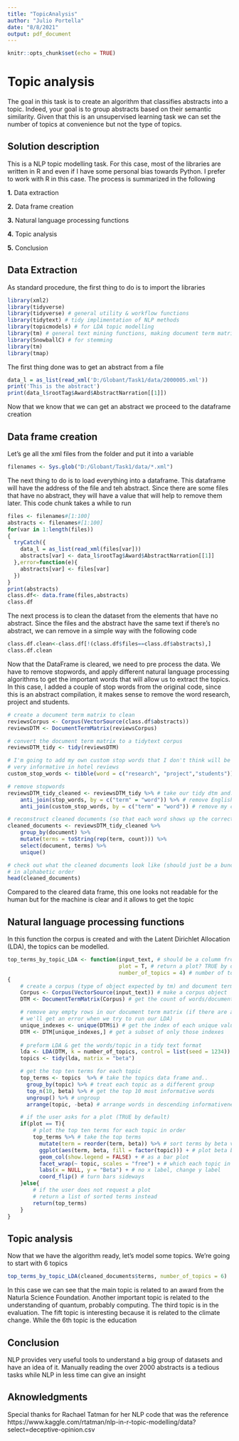 ```yaml
---
title: "TopicAnalysis"
author: "Julio Portella"
date: "8/8/2021"
output: pdf_document
---
```


```r
knitr::opts_chunk$set(echo = TRUE)
```

# Topic analysis

The goal in this task is to create an algorithm that classifies abstracts into a topic. Indeed, your goal is to group abstracts based on their semantic similarity. Given that this is an unsupervised learning task we can set the number of topics at convenience but not the type of topics.

## Solution description

This is a NLP topic modelling task. For this case, most of the libraries are written in R and even if I have some personal bias towards Python. I prefer to work with R in this case. The process is summarized in the following

**1.** Data extraction

**2.** Data frame creation

**3.** Natural language processing functions

**4.** Topic analysis

**5.** Conclusion

## Data Extraction
As standard procedure, the first thing to do is to import the libraries

```r
library(xml2)
library(tidyverse)
library(tidyverse) # general utility & workflow functions
library(tidytext) # tidy implimentation of NLP methods
library(topicmodels) # for LDA topic modelling 
library(tm) # general text mining functions, making document term matrixes
library(SnowballC) # for stemming
library(tm)
library(tmap)
```

The first thing done was to get an abstract from a file
```r
data_l = as_list(read_xml('D:/Globant/Task1/data/2000005.xml'))
print('This is the abstract')
print(data_l$rootTag$Award$AbstractNarration[[1]])
```

Now that we know that we can get an abstract we proceed to the dataframe creation

## Data frame creation

Let's ge all the xml files from the folder and put it into a variable
```r
filenames <- Sys.glob("D:/Globant/Task1/data/*.xml")
```

The next thing to do is to load everything into a dataframe. This dataframe will have the address of the file and teh abstract. Since there are some files that have no abstract, they will have a value that will help to remove them later. This code chunk takes a while to run

```r
files <- filenames#[1:100]
abstracts <- filenames#[1:100]
for(var in 1:length(files))
{
  tryCatch({
    data_l = as_list(read_xml(files[var]))
    abstracts[var] <- data_l$rootTag$Award$AbstractNarration[[1]]
  },error=function(e){
    abstracts[var] <- files[var]
  })
}
print(abstracts)
class.df<- data.frame(files,abstracts)
class.df
```

The next process is to clean the dataset from the elements that have no abstract. Since the files and the abstract have the same text if there's no abstract, we can remove in a simple way with the following code

```r
class.df.clean<-class.df[!(class.df$files==class.df$abstracts),]
class.df.clean
```

Now that the DataFrame is cleared, we need to pre process the data. We have to remove stopwords, and apply different natural language processing algorithms to get the important words that will allow us to extract the topics. In this case, I added a couple of stop words from the original code, since this is an abstract compilation, it makes sense to remove the word research, project and students. 

```r
# create a document term matrix to clean
reviewsCorpus <- Corpus(VectorSource(class.df$abstracts)) 
reviewsDTM <- DocumentTermMatrix(reviewsCorpus)

# convert the document term matrix to a tidytext corpus
reviewsDTM_tidy <- tidy(reviewsDTM)

# I'm going to add my own custom stop words that I don't think will be
# very informative in hotel reviews
custom_stop_words <- tibble(word = c("research", "project","students"))

# remove stopwords
reviewsDTM_tidy_cleaned <- reviewsDTM_tidy %>% # take our tidy dtm and...
    anti_join(stop_words, by = c("term" = "word")) %>% # remove English stopwords and...
    anti_join(custom_stop_words, by = c("term" = "word")) # remove my custom stopwords

# reconstruct cleaned documents (so that each word shows up the correct number of times)
cleaned_documents <- reviewsDTM_tidy_cleaned %>%
    group_by(document) %>% 
    mutate(terms = toString(rep(term, count))) %>%
    select(document, terms) %>%
    unique()

# check out what the cleaned documents look like (should just be a bunch of content words)
# in alphabetic order
head(cleaned_documents)
```

Compared to the cleared data frame, this one looks not readable for the human but for the machine is clear and it allows to get the topic

## Natural language processing functions

In this function the corpus is created and with the Latent Dirichlet Allocation (LDA), the topics can be modelled. 

```r
top_terms_by_topic_LDA <- function(input_text, # should be a columm from a dataframe
                                   plot = T, # return a plot? TRUE by defult
                                   number_of_topics = 4) # number of topics (4 by default)
{    
    # create a corpus (type of object expected by tm) and document term matrix
    Corpus <- Corpus(VectorSource(input_text)) # make a corpus object
    DTM <- DocumentTermMatrix(Corpus) # get the count of words/document

    # remove any empty rows in our document term matrix (if there are any 
    # we'll get an error when we try to run our LDA)
    unique_indexes <- unique(DTM$i) # get the index of each unique value
    DTM <- DTM[unique_indexes,] # get a subset of only those indexes
    
    # preform LDA & get the words/topic in a tidy text format
    lda <- LDA(DTM, k = number_of_topics, control = list(seed = 1234))
    topics <- tidy(lda, matrix = "beta")

    # get the top ten terms for each topic
    top_terms <- topics  %>% # take the topics data frame and..
      group_by(topic) %>% # treat each topic as a different group
      top_n(10, beta) %>% # get the top 10 most informative words
      ungroup() %>% # ungroup
      arrange(topic, -beta) # arrange words in descending informativeness

    # if the user asks for a plot (TRUE by default)
    if(plot == T){
        # plot the top ten terms for each topic in order
        top_terms %>% # take the top terms
          mutate(term = reorder(term, beta)) %>% # sort terms by beta value 
          ggplot(aes(term, beta, fill = factor(topic))) + # plot beta by theme
          geom_col(show.legend = FALSE) + # as a bar plot
          facet_wrap(~ topic, scales = "free") + # which each topic in a seperate plot
          labs(x = NULL, y = "Beta") + # no x label, change y label 
          coord_flip() # turn bars sideways
    }else{ 
        # if the user does not request a plot
        # return a list of sorted terms instead
        return(top_terms)
    }
}
```

## Topic analysis

Now that we have the algorithm ready, let's model some topics. We're going to start with 6 topics

```r
top_terms_by_topic_LDA(cleaned_documents$terms, number_of_topics = 6)
```
In this case we can see that the main topic is related to an award from the Naturla Science Foundation. Another important topic is related to the understanding of quantum, probably computing. The third topic is in the evaluation. The fift topic is interesting because it is related to the climate change. While the 6th topic is the education

## Conclusion

NLP provides very useful tools to understand a big group of datasets and have an idea of it. Manually reading the over 2000 abstracts is a tedious tasks while NLP in less time can give an insight

## Aknowledgments

Special thanks for Rachael Tatman for her NLP code that was the reference
https://www.kaggle.com/rtatman/nlp-in-r-topic-modelling/data?select=deceptive-opinion.csv
